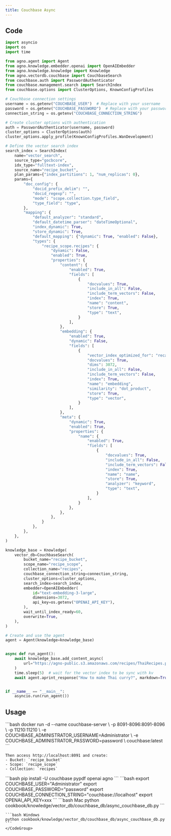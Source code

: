 ```yaml
---
title: Couchbase Async
---
```


## Code

```python cookbook/knowledge/vector_db/couchbase_db/async_couchbase_db.py
import asyncio
import os
import time

from agno.agent import Agent
from agno.knowledge.embedder.openai import OpenAIEmbedder
from agno.knowledge.knowledge import Knowledge
from agno.vectordb.couchbase import CouchbaseSearch
from couchbase.auth import PasswordAuthenticator
from couchbase.management.search import SearchIndex
from couchbase.options import ClusterOptions, KnownConfigProfiles

# Couchbase connection settings
username = os.getenv("COUCHBASE_USER")  # Replace with your username
password = os.getenv("COUCHBASE_PASSWORD")  # Replace with your password
connection_string = os.getenv("COUCHBASE_CONNECTION_STRING")

# Create cluster options with authentication
auth = PasswordAuthenticator(username, password)
cluster_options = ClusterOptions(auth)
cluster_options.apply_profile(KnownConfigProfiles.WanDevelopment)

# Define the vector search index
search_index = SearchIndex(
    name="vector_search",
    source_type="gocbcore",
    idx_type="fulltext-index",
    source_name="recipe_bucket",
    plan_params={"index_partitions": 1, "num_replicas": 0},
    params={
        "doc_config": {
            "docid_prefix_delim": "",
            "docid_regexp": "",
            "mode": "scope.collection.type_field",
            "type_field": "type",
        },
        "mapping": {
            "default_analyzer": "standard",
            "default_datetime_parser": "dateTimeOptional",
            "index_dynamic": True,
            "store_dynamic": True,
            "default_mapping": {"dynamic": True, "enabled": False},
            "types": {
                "recipe_scope.recipes": {
                    "dynamic": False,
                    "enabled": True,
                    "properties": {
                        "content": {
                            "enabled": True,
                            "fields": [
                                {
                                    "docvalues": True,
                                    "include_in_all": False,
                                    "include_term_vectors": False,
                                    "index": True,
                                    "name": "content",
                                    "store": True,
                                    "type": "text",
                                }
                            ],
                        },
                        "embedding": {
                            "enabled": True,
                            "dynamic": False,
                            "fields": [
                                {
                                    "vector_index_optimized_for": "recall",
                                    "docvalues": True,
                                    "dims": 3072,
                                    "include_in_all": False,
                                    "include_term_vectors": False,
                                    "index": True,
                                    "name": "embedding",
                                    "similarity": "dot_product",
                                    "store": True,
                                    "type": "vector",
                                }
                            ],
                        },
                        "meta": {
                            "dynamic": True,
                            "enabled": True,
                            "properties": {
                                "name": {
                                    "enabled": True,
                                    "fields": [
                                        {
                                            "docvalues": True,
                                            "include_in_all": False,
                                            "include_term_vectors": False,
                                            "index": True,
                                            "name": "name",
                                            "store": True,
                                            "analyzer": "keyword",
                                            "type": "text",
                                        }
                                    ],
                                }
                            },
                        },
                    },
                }
            },
        },
    },
)

knowledge_base = Knowledge(
    vector_db=CouchbaseSearch(
        bucket_name="recipe_bucket",
        scope_name="recipe_scope",
        collection_name="recipes",
        couchbase_connection_string=connection_string,
        cluster_options=cluster_options,
        search_index=search_index,
        embedder=OpenAIEmbedder(
            id="text-embedding-3-large",
            dimensions=3072,
            api_key=os.getenv("OPENAI_API_KEY"),
        ),
        wait_until_index_ready=60,
        overwrite=True,
    ),
)

# Create and use the agent
agent = Agent(knowledge=knowledge_base)


async def run_agent():
    await knowledge_base.add_content_async(
        url="https://agno-public.s3.amazonaws.com/recipes/ThaiRecipes.pdf"
    )
    time.sleep(5)  # wait for the vector index to be sync with kv
    await agent.aprint_response("How to make Thai curry?", markdown=True)


if __name__ == "__main__":
    asyncio.run(run_agent())
```

## Usage

<Steps>
  <Snippet file="create-venv-step.mdx" />
 <Step title="Start Couchbase">
    ```bash
    docker run -d --name couchbase-server \
      -p 8091-8096:8091-8096 \
      -p 11210:11210 \
      -e COUCHBASE_ADMINISTRATOR_USERNAME=Administrator \
      -e COUCHBASE_ADMINISTRATOR_PASSWORD=password \
      couchbase:latest
    ```
    
    Then access http://localhost:8091 and create:
    - Bucket: `recipe_bucket`
    - Scope: `recipe_scope` 
    - Collection: `recipes`
  </Step>

  <Step title="Install libraries">
    ```bash
    pip install -U couchbase pypdf openai agno
    ```
  </Step>
  <Step title="Set environment variables">
    ```bash
    export COUCHBASE_USER="Administrator"
    export COUCHBASE_PASSWORD="password"
    export COUCHBASE_CONNECTION_STRING="couchbase://localhost"
    export OPENAI_API_KEY=xxx
    ```
  </Step>
  <Step title="Run Agent">
    <CodeGroup>
    ```bash Mac
    python cookbook/knowledge/vector_db/couchbase_db/async_couchbase_db.py
    ```

    ```bash Windows
    python cookbook/knowledge/vector_db/couchbase_db/async_couchbase_db.py
    ```
    </CodeGroup>
  </Step>
</Steps>